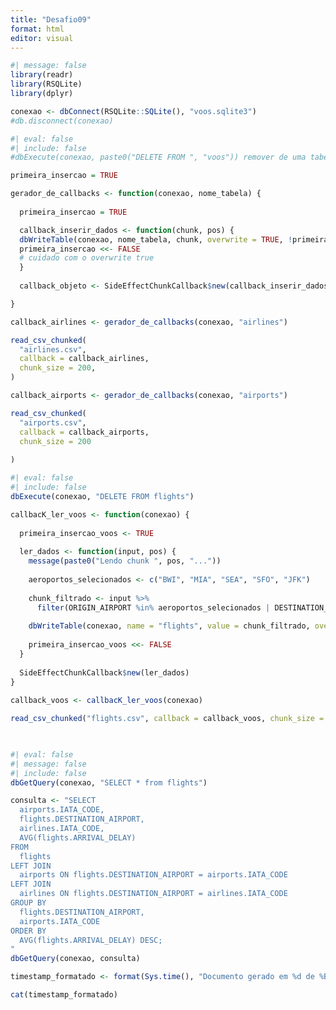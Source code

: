 ---
title: "Desafio09"
format: html
editor: visual
---

```{r}
#| message: false
library(readr)
library(RSQLite)
library(dplyr)
```

```{r}
conexao <- dbConnect(RSQLite::SQLite(), "voos.sqlite3")
#db.disconnect(conexao)
```

```{r}
#| eval: false
#| include: false
#dbExecute(conexao, paste0("DELETE FROM ", "voos")) remover de uma tabela
```

```{r}

primeira_insercao = TRUE

gerador_de_callbacks <- function(conexao, nome_tabela) {
  
  primeira_insercao = TRUE

  callback_inserir_dados <- function(chunk, pos) {
  dbWriteTable(conexao, nome_tabela, chunk, overwrite = TRUE, !primeira_insercao)
  primeira_insercao <<- FALSE
  # cuidado com o overwrite true
  }
  
  callback_objeto <- SideEffectChunkCallback$new(callback_inserir_dados)

}

callback_airlines <- gerador_de_callbacks(conexao, "airlines")

read_csv_chunked(
  "airlines.csv",
  callback = callback_airlines,
  chunk_size = 200,
)

callback_airports <- gerador_de_callbacks(conexao, "airports")

read_csv_chunked(
  "airports.csv",
  callback = callback_airports,
  chunk_size = 200
  
)
```

```{r}
#| eval: false
#| include: false
dbExecute(conexao, "DELETE FROM flights")
```

```{r}
callbacK_ler_voos <- function(conexao) {
  
  primeira_insercao_voos <- TRUE
  
  ler_dados <- function(input, pos) {
    message(paste0("Lendo chunk ", pos, "..."))
    
    aeroportos_selecionados <- c("BWI", "MIA", "SEA", "SFO", "JFK")
    
    chunk_filtrado <- input %>% 
      filter(ORIGIN_AIRPORT %in% aeroportos_selecionados | DESTINATION_AIRPORT %in% aeroportos_selecionados) %>% select(YEAR, MONTH, DAY, AIRLINE, FLIGHT_NUMBER, ORIGIN_AIRPORT, DESTINATION_AIRPORT, ARRIVAL_DELAY)
    
    dbWriteTable(conexao, name = "flights", value = chunk_filtrado, overwrite = TRUE, append = !primeira_insercao_voos)
    
    primeira_insercao_voos <<- FALSE
  }
  
  SideEffectChunkCallback$new(ler_dados)
}
  
callback_voos <- callbacK_ler_voos(conexao)

read_csv_chunked("flights.csv", callback = callback_voos, chunk_size = 100000)

  
```

```{r}
#| eval: false
#| message: false
#| include: false
dbGetQuery(conexao, "SELECT * from flights")
```

```{r}
consulta <- "SELECT
  airports.IATA_CODE,
  flights.DESTINATION_AIRPORT,
  airlines.IATA_CODE,
  AVG(flights.ARRIVAL_DELAY)
FROM
  flights
LEFT JOIN
  airports ON flights.DESTINATION_AIRPORT = airports.IATA_CODE
LEFT JOIN
  airlines ON flights.DESTINATION_AIRPORT = airlines.IATA_CODE
GROUP BY
  flights.DESTINATION_AIRPORT,
  airports.IATA_CODE
ORDER BY
  AVG(flights.ARRIVAL_DELAY) DESC;
"
dbGetQuery(conexao, consulta)
```

```{r}
timestamp_formatado <- format(Sys.time(), "Documento gerado em %d de %B de %Y, às %H:%M:%S")

cat(timestamp_formatado)
```
